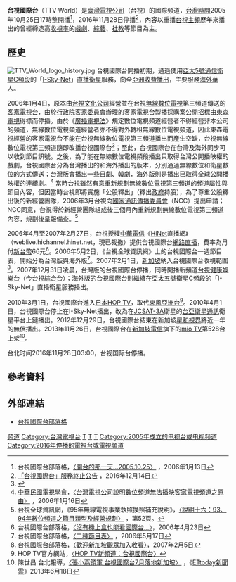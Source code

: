 {{TV channel|state=end}}
{{頻道資訊
| 頻道名稱         = 台視國際台
| 頻道圖片檔案     = TTV World 3rd logo.jpg
| 頻道圖片尺寸     = 200px
| 頻道圖片名稱     = 台視國際台
| 所屬國家         = {{ROC-TW}}
| 總部所在         = {{flagicon|TWN}} [[台北市|台北市]]
| 播放地區         = 全球各地
| 開播日期         = 2005年10月25日
| 停播日期         = 2016年11月28日
| 收視率           = 
| 收視率調查時間   = 
| 收視率資料來源   = 
| 頻道口號         = 台灣優質娛樂節目，全球華人共享。
| 擁有者           = [[臺灣電視公司|臺灣電視公司]]
| 持股者           = 
| 前頻道名稱       = 
| 被取代名稱       = 
| 集團同類頻道     = 
| 重播服務頻道     = 
| 頻道官方網站     = 
| 備註             = 
| 有線電視供應商01 = 
| 有線電視頻道數01 = 
| 有線電視供應商02 = 
| 有線電視頻道數02 = 
| 有線電視供應商03 = 
| 有線電視頻道數03 = 
| 有線電視供應商04 = 
| 有線電視頻道數04 = 
| 衛星電視供應商01 = 
| 衛星電視頻道數01 = 
|}}
'''台視國際台'''（TTV World）是[[臺灣電視公司|臺灣電視公司]]（台視）的國際頻道，[[國家標準時間|台灣時間]]2005年10月25日17時整開播<ref>台視國際台部落格，[http://blog.ttv.com.tw/blogv2/ttvvideo/post/2006/01/13/post_8.aspx 〈開台的那一天...2005.10.25〉] {{Wayback|url=http://blog.ttv.com.tw/blogv2/ttvvideo/post/2006/01/13/post_8.aspx |date=20160308040637 }}，2006年1月13日</ref>，2016年11月28日停播<ref>[http://blog.ttv.com.tw/blogv2/ttvvideo/post/2016/11/24/post_380.aspx 「台視國際台」服務終止公告] {{Wayback|url=http://blog.ttv.com.tw/blogv2/ttvvideo/post/2016/11/24/post_380.aspx |date=20161220190049 }}，2016年12月14日</ref>，內容以重播[[臺灣電視台|台視主頻]]歷年來播出的曾經締造高[[收視率|收視率]]的[[戲劇|戲劇]]、[[綜藝節目|綜藝]]、[[社會教育|社教]]等節目為主。

==歷史==
[[File:TTV_World_logo_history.jpg|thumb]]
台視國際台開播初期，通過使用[[亞太5號通信衛星|亞太5號通信衛星]][[C頻段|C頻段]]的「[[I-Sky-Net|I-Sky-Net]]」[[直播衛星|直播衛星]]服務，向全[[亞洲|亞洲]][[付费电视|收費播出]]，主要服務[[海外華人|海外華人]]。

2006年1月4日，原本由[[台視文化公司|台視文化公司]]經營並在台視[[臺灣數位無線電視|無線數位電視]]第三頻道傳送的[[客家電視台|客家電視台]]，由於[[行政院客家委員會|行政院客家委員會]]辦理的客家電視台製播採購案公開[[招標|招標]]由[[東森電視|東森電視]]得標而停播。由於《[[廣電三法|廣播電視法]]》規定數位電視頻道經營者不得經營非本公司的頻道，無線數位電視頻道經營者亦不得對外轉租無線數位電視頻道，因此東森電視經營的客家電視台不能在台視無線數位電視第三頻道播出而產生空缺，台視無線數位電視第三頻道隨即改播台視國際台<ref>{{cite news|url=https://tw.appledaily.com/finance/daily/20060111/22328778|title=客家台無線斷訊 東森挨轟|author=林南谷|date=2006-01-11|accessdate=2019-02-04|publisher=[[台灣蘋果日報|台灣蘋果日報]]|quote=在有線電視第十七頻道、無線數位頻道播出的客家電視，上周三（四日）竟在無線數位頻道遭「斷訊」。……依規定，客視需在無線數位頻道播映，東森也允諾依法辦理。不過，《廣電法》第四條明定「無線電波不得租賃、借貸或轉讓」；以至於本月四日，未得標的台視撤下客視、改播台視國際台時，得標的東森只能眼睜睜看著客視在無線數位頻道消失。|archive-date=2018-03-04|archive-url=https://web.archive.org/web/20180304133121/https://tw.appledaily.com/finance/daily/20060111/22328778|dead-url=no}}</ref>；至此，台視國際台在台灣及海外同步可以收到節目訊號。之後，為了能在無線數位電視頻段播出只取得台灣公開播映權的戲劇，台視國際台分為台灣播出的和海外播出的版本，分別通過無線數位和衛星數位的方式傳送；台灣版會播出一些[[日劇|日劇]]、[[韓劇|韓劇]]，海外版則是播出已取得全球公開播映權的連續劇。<ref>[[中華民國電視學會|中華民國電視學會]]，[http://www.attnt.org.tw/newmsg.asp?content=go&index_no=25 〈台灣電視公司說明數位頻道無法播映客家電視頻道之原由〉] {{Wayback|url=http://www.attnt.org.tw/newmsg.asp?content=go&index_no=25 |date=20201031223856 }}，2006年1月16日</ref> 當時台視雖然有意重新規劃無線數位電視第三頻道的頻道屬性與節目內容，但因當時台視即將實施「公股釋出」（釋出[[政府|政府]]持股），為了尊重公股釋出後的新經營團隊，2006年3月台視向[[國家通訊傳播委員會|國家通訊傳播委員會]]（NCC）提出申請；NCC同意，台視得於新經營團隊組成後三個月內重新規劃無線數位電視第三頻道內容，規劃後呈報備查。<ref>台視全球資訊網，《95年無線電視事業執照換照補充說明》，[http://www.ttv.com.tw/homev2/ttv/pdf/%E8%AA%AA%E6%98%8E-16.pdf 〈說明十六：93、94年數位頻道之節目類型及經營規劃〉] {{Wayback|url=http://www.ttv.com.tw/homev2/ttv/pdf/%E8%AA%AA%E6%98%8E-16.pdf |date=20111123023817 }}，第52頁。</ref>

2006年4月至2007年2月27日，台視授權[[中華電信|中華電信]]《[[HiNet|HiNet]]直播網》（weblive.hichannel.hinet.net，現已裁撤）提供台視國際台[[網路直播|網路直播]]，費率為月付[[新台幣|新台幣]]66元<ref>台視國際台部落格，[http://blog.ttv.com.tw/Blog/DiaryView.asp?DiaryID=477&ThisMemID=369972 〈沒有機上盒也能看國際台...〉]{{dead link|date=2017年12月 |bot=InternetArchiveBot |fix-attempted=yes }}，2006年4月23日</ref>。2006年5月2日，《台視全球資訊網》上的台視國際台一週節目表，開始分為台灣版與海外版<ref>台視國際台部落格，[http://blog.ttv.com.tw/blogv2/ttvvideo/post/2006/05/17/post_54.aspx 〈二種節目表〉] {{Wayback|url=http://blog.ttv.com.tw/blogv2/ttvvideo/post/2006/05/17/post_54.aspx |date=20160307095456 }}，2006年5月17日</ref>。2007年2月1日，[[新加坡|新加坡]]納入台視國際台收視範圍<ref>台視國際台部落格，[http://blog.ttv.com.tw/Blog/DiaryView.asp?DiaryID=1155&ThisMemID=369972 〈歡迎新加坡觀眾加入收看〉]{{dead link|date=2017年12月 |bot=InternetArchiveBot |fix-attempted=yes }}，2007年2月5日</ref>。2007年12月31日凌晨，台灣版的台視國際台停播，同時開播新頻道[[台視健康娛樂台|台視健康娛樂台]]（今[[台視綜合台|台視綜合台]]）；海外版的台視國際台則繼續在亞太五號衛星C頻段的「I-Sky-Net」直播衛星服務播出。

2010年3月1日，台視國際台進入[[日本|日本]][[HOP_TV|HOP TV]]，取代[[東風亞洲台|東風亞洲台]]<ref>HOP TV官方網站，[http://www.hoptv.jp/news_content.asp?idnum=266 〈HOP TV新頻道：台視國際台〉]{{dead link|date=2017年12月 |bot=InternetArchiveBot |fix-attempted=yes }}</ref>。2010年4月1日，台視國際台停止在I-Sky-Net播出，改為在[[JCSAT-3A|JCSAT-3A]]衛星的[[台亞衛星通訊|台亞衛星通訊]]衛星平台上鏈播出。2012年12月29日，台視國際台結束在新加坡[[星和視界|星和視界]]將近一年的無償播出。2013年11月26日，台視國際台在[[新加坡電信|新加坡電信]]旗下的[[mio_TV|mio TV]]第528台上架<ref>陳世昌 台北報導，[http://www.ettoday.net/news/20130618/225618.htm 〈張小燕領軍 台視國際台7月落地新加坡〉] {{Wayback|url=http://www.ettoday.net/news/20130618/225618.htm |date=20150924051242 }}，《[[ETtoday新聞雲|ETtoday新聞雲]]》2013年6月18日</ref>。

台北时间2016年11月28日03:00，台视国际台停播。

==參考資料==
{{reflist}}

==外部連結==
*[https://web.archive.org/web/20100104221848/http://blog.ttv.com.tw/blogv2/ttvvideo 台視國際台部落格]

{{臺灣電視公司}}


[[Category:台視|頻道]]
[[Category:台灣電視台|Category:台灣電視台]]
[[Category:台灣已停播的電視頻道|T]]
[[Category:新加坡电视播放频道|T]]
[[Category:日本衛星電視頻道|T]]
[[Category:2005年成立的电视台或电视频道|Category:2005年成立的电视台或电视频道]]
[[Category:2016年停播的電視台或電視頻道|Category:2016年停播的電視台或電視頻道]]